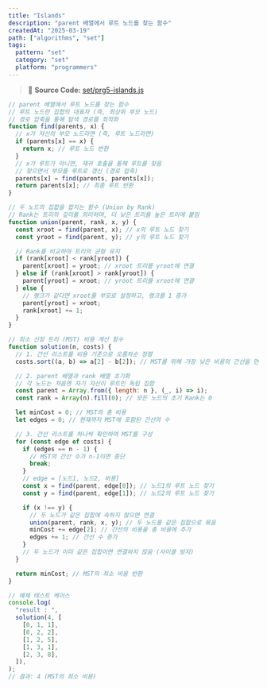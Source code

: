 ```yaml
---
title: "Islands"
description: "parent 배열에서 루트 노드를 찾는 함수"
createdAt: "2025-03-19"
path: ["algorithms", "set"]
tags:
  pattern: "set"
  category: "set"
  platform: "programmers"
---
```


> 📌 **Source Code:** [set/prg5-islands.js](https://github.com/0teklee/pattern-recognition/tree/main/site/content/set/prg5-islands.js)

```js
// parent 배열에서 루트 노드를 찾는 함수
// 루트 노드란 집합의 대표자 (즉, 최상위 부모 노드)
// 경로 압축을 통해 탐색 경로를 최적화
function find(parents, x) {
  // x가 자신의 부모 노드라면 (즉, 루트 노드라면)
  if (parents[x] == x) {
    return x; // 루트 노드 반환
  }
  // x가 루트가 아니면, 재귀 호출을 통해 루트를 찾음
  // 찾으면서 부모를 루트로 갱신 (경로 압축)
  parents[x] = find(parents, parents[x]);
  return parents[x]; // 최종 루트 반환
}

// 두 노드의 집합을 합치는 함수 (Union by Rank)
// Rank는 트리의 깊이를 의미하며, 더 낮은 트리를 높은 트리에 붙임
function union(parent, rank, x, y) {
  const xroot = find(parent, x); // x의 루트 노드 찾기
  const yroot = find(parent, y); // y의 루트 노드 찾기

  // Rank를 비교하여 트리의 균형 유지
  if (rank[xroot] < rank[yroot]) {
    parent[xroot] = yroot; // xroot 트리를 yroot에 연결
  } else if (rank[xroot] > rank[yroot]) {
    parent[yroot] = xroot; // yroot 트리를 xroot에 연결
  } else {
    // 랭크가 같다면 xroot를 부모로 설정하고, 랭크를 1 증가
    parent[yroot] = xroot;
    rank[xroot] += 1;
  }
}

// 최소 신장 트리 (MST) 비용 계산 함수
function solution(n, costs) {
  // 1. 간선 리스트를 비용 기준으로 오름차순 정렬
  costs.sort((a, b) => a[2] - b[2]); // MST를 위해 가장 낮은 비용의 간선을 먼저 처리

  // 2. parent 배열과 rank 배열 초기화
  // 각 노드는 처음엔 자기 자신이 루트인 독립 집합
  const parent = Array.from({ length: n }, (_, i) => i);
  const rank = Array(n).fill(0); // 모든 노드의 초기 Rank는 0

  let minCost = 0; // MST의 총 비용
  let edges = 0; // 현재까지 MST에 포함된 간선의 수

  // 3. 간선 리스트를 하나씩 확인하며 MST를 구성
  for (const edge of costs) {
    if (edges == n - 1) {
      // MST의 간선 수가 n-1이면 중단
      break;
    }
    // edge = [노드1, 노드2, 비용]
    const x = find(parent, edge[0]); // 노드1의 루트 노드 찾기
    const y = find(parent, edge[1]); // 노드2의 루트 노드 찾기

    if (x !== y) {
      // 두 노드가 같은 집합에 속하지 않으면 연결
      union(parent, rank, x, y); // 두 노드를 같은 집합으로 묶음
      minCost += edge[2]; // 간선의 비용을 총 비용에 추가
      edges += 1; // 간선 수 증가
    }
    // 두 노드가 이미 같은 집합이면 연결하지 않음 (사이클 방지)
  }

  return minCost; // MST의 최소 비용 반환
}

// 예제 테스트 케이스
console.log(
  "result : ",
  solution(4, [
    [0, 1, 1],
    [0, 2, 2],
    [1, 2, 5],
    [1, 3, 1],
    [2, 3, 8],
  ]),
);
// 결과: 4 (MST의 최소 비용)
```
